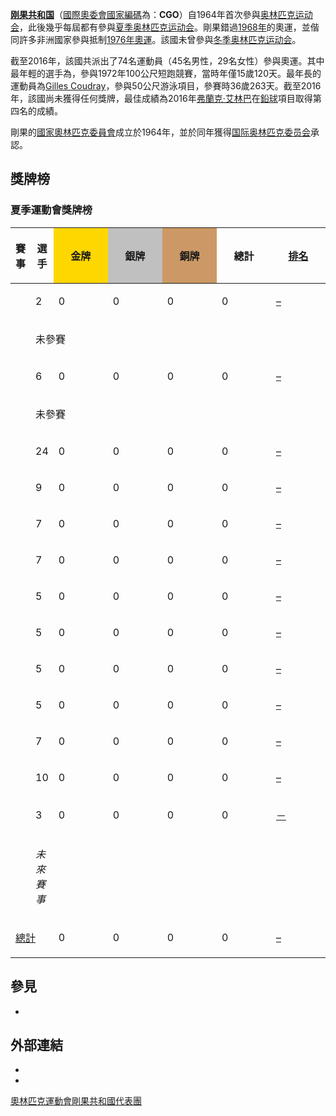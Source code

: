 {{Infobox Country Olympics|NOC=CGO}}
'''[[刚果共和国|刚果共和国]]'''（[[國際奧委會國家編碼列表|國際奧委會國家編碼]]為：'''CGO'''）自1964年首次參與[[奥林匹克运动会|奥林匹克运动会]]，此後幾乎每屆都有參與[[夏季奥林匹克运动会|夏季奥林匹克运动会]]。剛果錯過[[1968年夏季奥林匹克运动会|1968年]]的奧運，並偕同許多非洲國家參與抵制[[1976年夏季奥林匹克运动会|1976年奧運]]。該國未曾參與[[冬季奥林匹克运动会|冬季奥林匹克运动会]]。

截至2016年，該國共派出了74名運動員（45名男性，29名女性）參與奧運。其中最年輕的選手為{{tsl|en|Alphonse Yanghat|Alphonse Yanghat}}，參與1972年100公尺短跑競賽，當時年僅15歲120天。最年長的運動員為[[Gilles_Coudray|Gilles Coudray]]，參與{{tsl|en|Congo at the 1992 Summer Olympics||1992年巴塞隆納奧運}}50公尺游泳項目，參賽時36歲263天。截至2016年，該國尚未獲得任何獎牌，最佳成績為2016年[[弗蘭克·艾林巴|弗蘭克·艾林巴]]在[[鉛球|鉛球]]項目取得第四名的成績。

剛果的[[國家奧林匹克委員會|國家奧林匹克委員會]]成立於1964年，並於同年獲得[[国际奥林匹克委员会|国际奥林匹克委员会]]承認。

==獎牌榜==
{{See also|奥林匹克运动会奖牌统计}}
=== 夏季運動會獎牌榜 ===
{| class="wikitable" style="text-align:center; font-size:90%;"
|-
!賽事
!選手
|style="background:gold; width:4.5em; font-weight:bold;"|金牌
|style="background:silver; width:4.5em; font-weight:bold;"|銀牌
|style="background:#cc9966; width:4.5em; font-weight:bold;"|銅牌
!style="width:4.5em; font-weight:bold;"|總計
!style="width:4.5em; font-weight:bold;"|[[奧林匹克運動會獎牌榜|排名]]
|-
|align=left| {{GamesName|SOG|1964}} || 2 || 0 || 0 || 0 || 0 || [[1964年夏季奥林匹克运动会奖牌榜|–]]
|-
|align=left| {{GamesName|SOG|1968}} || colspan=6|未參賽
|-
|align=left| {{GamesName|SOG|1972}} || 6 || 0 || 0 || 0 || 0 || [[1972年夏季奥林匹克运动会奖牌榜|–]]
|-
|align=left| {{GamesName|SOG|1976}} || colspan=6|未參賽
|-
|align=left| {{GamesName|SOG|1980}} || 24 || 0 || 0 || 0 || 0 || [[1980年夏季奥林匹克运动会奖牌榜|–]]
|-
|align=left| {{GamesName|SOG|1984}} || 9 || 0 || 0 || 0 || 0 || [[1984年夏季奥林匹克运动会奖牌榜|–]]
|-
|align=left| {{GamesName|SOG|1988}} || 7 || 0 || 0 || 0 || 0 || [[1988年夏季奥林匹克运动会奖牌榜|–]]
|-
|align=left| {{GamesName|SOG|1992}} || 7 || 0 || 0 || 0 || 0 || [[1992年夏季奥林匹克运动会奖牌榜|–]]
|-
|align=left| {{GamesName|SOG|1996}} || 5 || 0 || 0 || 0 || 0 || [[1996年夏季奥林匹克运动会奖牌榜|–]]
|- 
|align=left| {{GamesName|SOG|2000}} || 5 || 0 || 0 || 0 || 0 || [[2000年夏季奥林匹克运动会奖牌榜|–]]
|-
|align=left| {{GamesName|SOG|2004}} || 5 || 0 || 0 || 0 || 0 || [[2004年夏季奥林匹克运动会奖牌榜|–]]
|-
|align=left| {{GamesName|SOG|2008}} || 5 || 0 || 0 || 0 || 0 || [[2008年夏季奥林匹克运动会奖牌榜|–]]
|-
|align=left| {{GamesName|SOG|2012}} || 7 || 0 || 0 || 0 || 0 || [[2012年夏季奥林匹克运动会奖牌榜|–]]
|-
|align=left| {{GamesName|SOG|2016}} || 10 || 0 || 0 || 0 || 0 || [[2016年夏季奧林匹克運動會獎牌榜|–]]
|-
|align=left| {{GamesName|SOG|2020}} || 3 || 0 || 0 || 0 || 0 || [[2020年夏季奧林匹克運動會獎牌榜|－]]
|-
|align=left| {{GamesName|SOG|2024}} || colspan=6; rowspan=3 | ''未來賽事''
|-
|align=left| {{GamesName|SOG|2028}}
|-
|align=left| {{GamesName|SOG|2032}}
|-
!colspan=2| [[奥林匹克运动会奖牌统计|總計]] !! 0 !! 0 !! 0 !! 0 !! [[奥林匹克运动会奖牌统计|–]]
|}

== 參見 ==
* {{tsl|en|List of participating nations at the Summer Olympic Games||List of participating nations at the Summer Olympic Games}}

== 外部連結 ==
* {{cite web |title=Congo |publisher=International Olympic Committee |url=http://www.olympic.org/congo |accessdate=2017-03-11 |archive-date=2017-07-18 |archive-url=https://web.archive.org/web/20170718054433/https://www.olympic.org/congo |dead-url=no }}
* {{cite web |title=Congo (Brazzaville) |publisher=Sports-Reference.com |url=http://www.sports-reference.com/olympics/countries/CGO |accessdate=2017-03-11 |archive-date=2020-04-17 |archive-url=https://web.archive.org/web/20200417092212/https://www.sports-reference.com/olympics/countries/CGO/ |dead-url=yes }}

{{Nations at the Olympics}}

[[Category:奧林匹克運動會剛果共和國代表團|]]